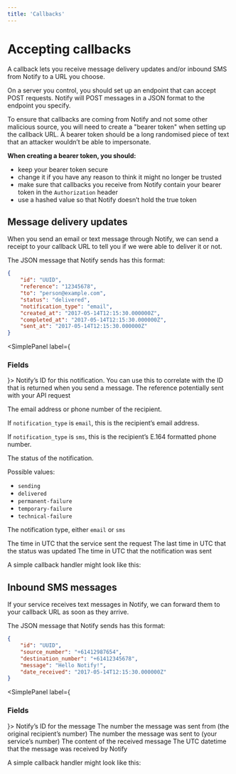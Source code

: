 ```yaml
---
title: 'Callbacks'
---
```



# Accepting callbacks

A callback lets you receive message delivery updates and/or inbound SMS from Notify to a URL you choose.

<span />

On a server you control, you should set up an endpoint that can accept POST
requests. Notify will POST messages in a JSON format to the endpoint you specify.

To ensure that callbacks are coming from Notify and not some other malicious
source, you will need to create a "bearer token" when setting up the callback
URL. A bearer token should be a long randomised piece of text that an attacker
wouldn’t be able to impersonate.

**When creating a bearer token, you should:**

- keep your bearer token secure
- change it if you have any reason to think it might no longer be trusted
- make sure that callbacks you receive from Notify contain your bearer token in the `Authorization` header
- use a hashed value so that Notify doesn’t hold the true token

<Contents />

## Message delivery updates

When you send an email or text message through Notify, we can send a receipt to your callback URL to tell you if we were able to deliver it or not.

The JSON message that Notify sends has this format:

```json inline nonumbers
{
	"id": "UUID",
	"reference": "12345678",
	"to": "person@example.com",
	"status": "delivered",
	"notification_type": "email",
	"created_at": "2017-05-14T12:15:30.000000Z",
	"completed_at": "2017-05-14T12:15:30.000000Z",
	"sent_at": "2017-05-14T12:15:30.000000Z"
}
```

<SimplePanel label={<H3>Fields</H3>}>
<Parameters>
  <Parameter name="id" kind="UUID">Notify’s ID for this notification. You can use this to correlate with the ID that is returned when you send a message.</Parameter>
  <Parameter name="reference" optional kind="string">The reference potentially sent with your API request</Parameter>
  <Parameter name="to" kind="string">

The email address or phone number of the recipient.

If `notification_type` is `email`, this is the recipient’s email address.

If `notification_type` is `sms`, this is the recipient’s E.164 formatted phone number.

  </Parameter>
  <Parameter name="status" kind="string">

The status of the notification.

Possible values:

- `sending`
- `delivered`
- `permanent-failure`
- `temporary-failure`
- `technical-failure`

</Parameter>
<Parameter name="notification_type" kind="string">

The notification type, either `email` or `sms`

</Parameter>
  <Parameter name="created_at" kind="ISO-8601 string">The time in UTC that the service sent the request</Parameter>
  <Parameter name="completed_at" kind="ISO-8601 string">The last time in UTC that the status was updated</Parameter>
  <Parameter name="sent_at" optional kind="ISO-8601 string">The time in UTC that the notification was sent</Parameter>
</Parameters>
</SimplePanel>

A simple callback handler might look like this:

<Examples reference="delivery-callback" title="Message delivery updates" />


## Inbound SMS messages

If your service receives text messages in Notify, we can forward them to your callback URL as soon as they arrive.

The JSON message that Notify sends has this format:

```json inline nonumbers
{
	"id": "UUID",
	"source_number": "+61412987654",
	"destination_number": "+61412345678",
	"message": "Hello Notify!",
	"date_received": "2017-05-14T12:15:30.000000Z"
}
```

<SimplePanel label={<H3>Fields</H3>}>
<Parameters>
  <Parameter name="id" kind="UUID">Notify’s ID for the message</Parameter>
  <Parameter name="source_number" kind="string">The number the message was sent from (the original recipient’s number)</Parameter>
  <Parameter name="destination_number" kind="string">The number the message was sent to (your service’s number)</Parameter>
  <Parameter name="message" kind="string">The content of the received message</Parameter>
  <Parameter name="date_received" kind="ISO-8601 string">The UTC datetime that the message was received by Notify</Parameter>
</Parameters>
</SimplePanel>

A simple callback handler might look like this:

<Examples reference="inbound-sms-callback" title="Inbound SMS messages" />

